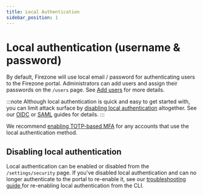 ```yaml
---
title: Local Authentication
sidebar_position: 1
---
```


# Local authentication (username & password)

By default, Firezone will use local email / password for authenticating users to
the Firezone portal. Administrators can add users and assign their passwords on
the `/users` page. See [Add users](/user-guides/add-users/) for more details.

:::note
Although local authentication is quick and easy to get started with, you can
limit attack surface by [disabling local authentication](#disabling-local-authentication)
altogether. See our [OIDC](/authenticate/oidc/) or [SAML](/authenticate/saml/) guides
for details.
:::

We recommend [enabling TOTP-based MFA](/authenticate/multi-factor/) for any
accounts that use the local authentication method.

## Disabling local authentication

Local authentication can be enabled or disabled from the `/settings/security` page.
If you've disabled local authentication and can no longer authenticate to the portal
to re-enable it, see our [troubleshooting guide
](/administer/troubleshoot#re-enable-local-authentication-via-cli) for re-enabling
local authentication from the CLI.

